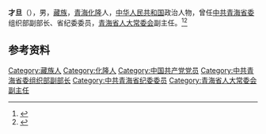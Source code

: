 '''才旦'''（{{bd|1936年|4月|2001年|7月16日}}），男，[[藏族|藏族]]，[[青海|青海]][[化隆|化隆]]人，[[中华人民共和国|中华人民共和国]]政治人物，曾任[[中共青海省委|中共青海省委]]组织部副部长、省纪委委员，[[青海省人大常委会|青海省人大常委会]]副主任。<ref>{{Cite book|title=中华人民共和国职官志|author=何虎生, 李耀东, 向常福主编|publisher=中国社会出版社|year=2003|isbn=9787800883934|location=北京|pages=}}</ref><ref>{{Cite web|title=青海省第九届人民代表大会常务委员会主任、副主任、秘书长、委员候选人简况|url=http://www.qhrd.gov.cn/html/3456/21207.html|accessdate=2020-07-18|work=青海人大|archiveurl=https://web.archive.org/web/20200718022138/http://www.qhrd.gov.cn/html/3456/21207.html|archivedate=2020-07-18}}</ref>

== 参考资料 ==
{{reflist}}

{{中国人物小作品}}

{{Authority control}}
{{DEFAULTSORT:C}}
[[Category:藏族人|Category:藏族人]]
[[Category:化隆人|Category:化隆人]]
[[Category:中国共产党党员|Category:中国共产党党员]]
[[Category:中共青海省委组织部副部长|Category:中共青海省委组织部副部长]]
[[Category:中共青海省纪委委员|Category:中共青海省纪委委员]]
[[Category:青海省人大常委会副主任|Category:青海省人大常委会副主任]]